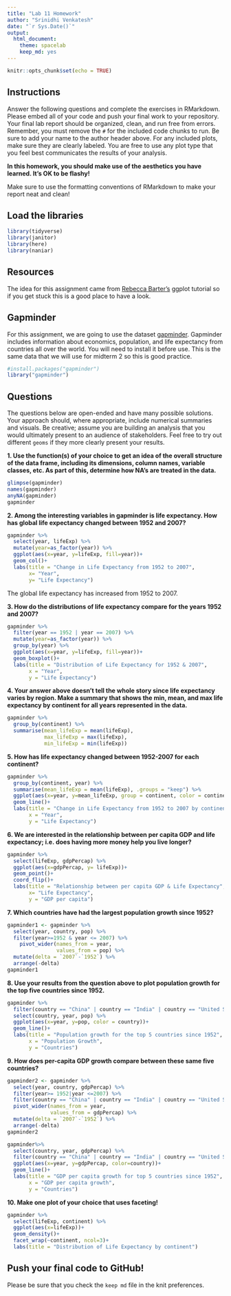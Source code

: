 ```yaml
---
title: "Lab 11 Homework"
author: "Srinidhi Venkatesh"
date: "`r Sys.Date()`"
output:
  html_document: 
    theme: spacelab
    keep_md: yes
---
```


```r
knitr::opts_chunk$set(echo = TRUE)
```

## Instructions
Answer the following questions and complete the exercises in RMarkdown. Please embed all of your code and push your final work to your repository. Your final lab report should be organized, clean, and run free from errors. Remember, you must remove the `#` for the included code chunks to run. Be sure to add your name to the author header above. For any included plots, make sure they are clearly labeled. You are free to use any plot type that you feel best communicates the results of your analysis.  

**In this homework, you should make use of the aesthetics you have learned. It's OK to be flashy!**

Make sure to use the formatting conventions of RMarkdown to make your report neat and clean!  

## Load the libraries
```r
library(tidyverse)
library(janitor)
library(here)
library(naniar)
``` 

## Resources
The idea for this assignment came from [Rebecca Barter's](http://www.rebeccabarter.com/blog/2017-11-17-ggplot2_tutorial/) ggplot tutorial so if you get stuck this is a good place to have a look.  

## Gapminder
For this assignment, we are going to use the dataset [gapminder](https://cran.r-project.org/web/packages/gapminder/index.html). Gapminder includes information about economics, population, and life expectancy from countries all over the world. You will need to install it before use. This is the same data that we will use for midterm 2 so this is good practice.
```r
#install.packages("gapminder")
library("gapminder")
```

## Questions
The questions below are open-ended and have many possible solutions. Your approach should, where appropriate, include numerical summaries and visuals. Be creative; assume you are building an analysis that you would ultimately present to an audience of stakeholders. Feel free to try out different `geoms` if they more clearly present your results.  

**1. Use the function(s) of your choice to get an idea of the overall structure of the data frame, including its dimensions, column names, variable classes, etc. As part of this, determine how NA's are treated in the data.**  
```r
glimpse(gapminder)
names(gapminder)
anyNA(gapminder)
gapminder
```

**2. Among the interesting variables in gapminder is life expectancy. How has global life expectancy changed between 1952 and 2007?**
```r
gapminder %>% 
  select(year, lifeExp) %>% 
  mutate(year=as_factor(year)) %>% 
  ggplot(aes(x=year, y=lifeExp, fill=year))+
  geom_col()+
  labs(title = "Change in Life Expectancy from 1952 to 2007",
       x= "Year",
       y= "Life Expectancy")
```
The global life expectancy has increased from 1952 to 2007.

**3. How do the distributions of life expectancy compare for the years 1952 and 2007?**
```r
gapminder %>% 
  filter(year == 1952 | year == 2007) %>% 
  mutate(year=as_factor(year)) %>% 
  group_by(year) %>% 
  ggplot(aes(x=year, y=lifeExp, fill=year))+
  geom_boxplot()+
  labs(title = "Distribution of Life Expectancy for 1952 & 2007",
       x = "Year",
       y = "Life Expectancy")
```

**4. Your answer above doesn't tell the whole story since life expectancy varies by region. Make a summary that shows the min, mean, and max life expectancy by continent for all years represented in the data.**
```r
gapminder %>% 
  group_by(continent) %>% 
  summarise(mean_lifeExp = mean(lifeExp),
            max_lifeExp = max(lifeExp),
            min_lifeExp = min(lifeExp))
```
**5. How has life expectancy changed between 1952-2007 for each continent?**
```r
gapminder %>% 
  group_by(continent, year) %>% 
  summarise(mean_lifeExp = mean(lifeExp), .groups = "keep") %>% 
  ggplot(aes(x=year, y=mean_lifeExp, group = continent, color = continent))+
  geom_line()+
  labs(title = "Change in Life Expectancy from 1952 to 2007 by continent",
       x = "Year",
       y = "Life Expectancy")
```
**6. We are interested in the relationship between per capita GDP and life expectancy; i.e. does having more money help you live longer?**
```r
gapminder %>% 
  select(lifeExp, gdpPercap) %>% 
  ggplot(aes(x=gdpPercap, y= lifeExp))+
  geom_point()+
  coord_flip()+
  labs(title = "Relationship between per capita GDP & Life Expectancy",
       x= "Life Expectancy",
       y = "GDP per capita")
```
**7. Which countries have had the largest population growth since 1952?**
```r
gapminder1 <- gapminder %>% 
  select(year, country, pop) %>% 
  filter(year>=1952 & year <= 2007) %>% 
    pivot_wider(names_from = year,
                values_from = pop) %>% 
  mutate(delta = `2007`-`1952`) %>% 
  arrange(-delta)
gapminder1
```

**8. Use your results from the question above to plot population growth for the top five countries since 1952.**
```r
gapminder %>% 
  filter(country == "China" | country == "India" | country == "United States" | country == "Indonesia" | country == "Brazil") %>% 
  select(country, year, pop) %>% 
  ggplot(aes(x=year, y=pop, color = country))+
  geom_line()+
  labs(title = "Population growth for the top 5 countries since 1952",
       x = "Population Growth",
       y = "Countries")
```
**9. How does per-capita GDP growth compare between these same five countries?**
```r
gapminder2 <- gapminder %>% 
  select(year, country, gdpPercap) %>% 
  filter(year>= 1952|year <=2007) %>% 
  filter(country == "China" | country == "India" | country == "United States" | country == "Indonesia" | country == "Brazil") %>% 
  pivot_wider(names_from = year,
              values_from = gdpPercap) %>% 
  mutate(delta = `2007`-`1952`) %>% 
  arrange(-delta)
gapminder2
```


```r
gapminder%>% 
  select(country, year, gdpPercap) %>% 
  filter(country == "China" | country == "India" | country == "United States" | country == "Indonesia" | country == "Brazil") %>% 
  ggplot(aes(x=year, y=gdpPercap, color=country))+
  geom_line()+
  labs(title = "GDP per capita growth for top 5 countries since 1952",
       x = "GDP per capita growth",
       y = "Countries")
```

**10. Make one plot of your choice that uses faceting!**
```r
gapminder %>% 
  select(lifeExp, continent) %>% 
  ggplot(aes(x=lifeExp))+
  geom_density()+
  facet_wrap(~continent, ncol=3)+
  labs(title = "Distribution of Life Expectancy by continent")
```

## Push your final code to GitHub!
Please be sure that you check the `keep md` file in the knit preferences.